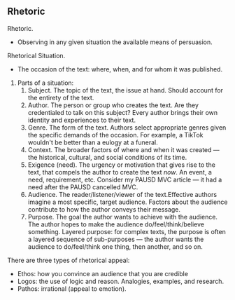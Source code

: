 ## Rhetoric

Rhetoric.
- Observing in any given situation the available means of persuasion.

Rhetorical Situation.
- The occasion of the text: where, when, and for whom it was published.
1. Parts of a situation:
	1. Subject. The topic of the text, the issue at hand. Should account for the entirety of the text.
	2. Author. The person or group who creates the text. Are they credentialed to talk on this subject? Every author brings their own identity and experiences to their text.
	3. Genre. The form of the text. Authors select appropriate genres given the specific demands of the occasion. For example, a TikTok wouldn't be better than a eulogy at a funeral.
	4. Context. The broader factors of where and when it was created — the historical, cultural, and social conditions of its time.
	5. Exigence (need). The urgency or motivation that gives rise to the text, that compels the author to create the text *now*. An event, a need, requirement, etc. Consider my PAUSD MVC article — it had a need after the PAUSD cancelled MVC.
	6. Audience. The reader/listener/viewer of the text.Effective authors imagine a most specific, target audience. Factors about the audience contribute to how the author conveys their message.
	7. Purpose. The goal the author wants to achieve with the audience. The author hopes to make the audience do/feel/think/believe something. Layered purpose: for complex texts, the purpose is often a layered sequence of sub-purposes — the author wants the audience to do/feel/think one thing, then another, and so on.

There are three types of rhetorical appeal:
- Ethos: how you convince an audience that you are credible
- Logos: the use of logic and reason. Analogies, examples, and research.
- Pathos: irrational (appeal to emotion).